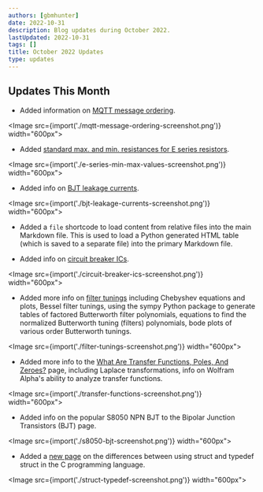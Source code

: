 ```yaml
---
authors: [gbmhunter]
date: 2022-10-31
description: Blog updates during October 2022.
lastUpdated: 2022-10-31
tags: []
title: October 2022 Updates
type: updates
---
```


## Updates This Month

* Added information on [MQTT message ordering](/electronics/communication-protocols/mqtt-protocol/#message-ordering).

<Image src={import('./mqtt-message-ordering-screenshot.png')} width="600px"></Image>

* Added [standard max. and min. resistances for E series resistors](/electronics/components/resistors/#the-e-series).

<Image src={import('./e-series-min-max-values-screenshot.png')} width="600px"></Image>

* Added info on [BJT leakage currents](/electronics/components/transistors/bipolar-junction-transistors-bjts/#bjt-leakage-currents).

<Image src={import('./bjt-leakage-currents-screenshot.png')} width="600px"></Image>

* Added a `file` shortcode to load content from relative files into the main Markdown file. This is used to load a Python generated HTML table (which is saved to a separate file) into the primary Markdown file.

* Added info on [circuit breaker ICs](/electronics/circuit-design/load-switches/).

<Image src={import('./circuit-breaker-ics-screenshot.png')} width="600px"></Image>

* Added more info on [filter tunings](/electronics/circuit-design/analogue-filters/filter-tunings/) including Chebyshev equations and plots, Bessel filter tunings, using the sympy Python package to generate tables of factored Butterworth filter polynomials, equations to find the normalized Butterworth tuning (filters) polynomials, bode plots of various order Butterworth tunings.

<Image src={import('./filter-tunings-screenshot.png')} width="600px"></Image>

* Added more info to the [What Are Transfer Functions, Poles, And Zeroes?](/electronics/circuit-design/what-are-transfer-functions-poles-and-zeroes/) page, including Laplace transformations, info on Wolfram Alpha's ability to analyze transfer functions.

<Image src={import('./transfer-functions-screenshot.png')} width="600px"></Image>

* Added info on the popular S8050 NPN BJT to the Bipolar Junction Transistors (BJT) page.

<Image src={import('./s8050-bjt-screenshot.png')} width="600px"></Image>

* Added a [new page](/programming/languages/c/the-confusing-differences-between-struct-and-typedef-struct/) on the differences between using struct and typedef struct in the C programming language.

<Image src={import('./struct-typedef-screenshot.png')} width="600px"></Image>
